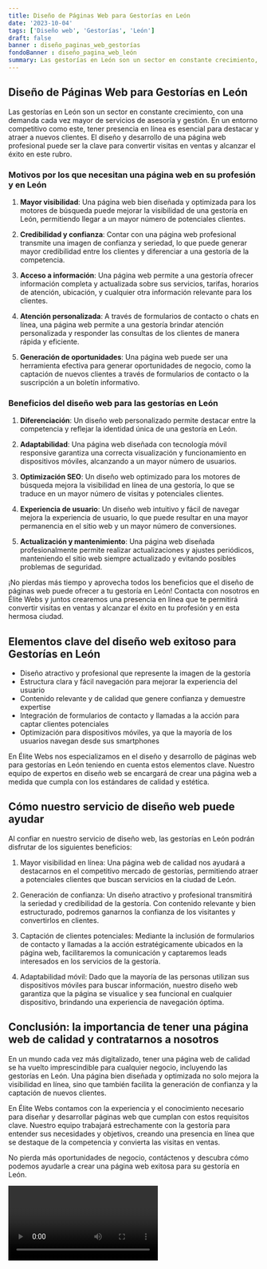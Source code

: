 ```yaml
---
title: Diseño de Páginas Web para Gestorías en León
date: '2023-10-04'
tags: ['Diseño web', 'Gestorías', 'León']
draft: false
banner : diseño_paginas_web_gestorías
fondoBanner : diseño_pagina_web_león
summary: Las gestorías en León son un sector en constante crecimiento, con una demanda cada vez mayor de servicios de asesoría y gestión. En un entorno competitivo como este, tener presencia en línea es esencial para destacar y atraer a nuevos clientes. El diseño y desarrollo de una página web profesional puede ser la clave para convertir visitas en ventas y alcanzar el éxito en este rubro.
---
```


## Diseño de Páginas Web para Gestorías en León

Las gestorías en León son un sector en constante crecimiento, con una demanda cada vez mayor de servicios de asesoría y gestión. En un entorno competitivo como este, tener presencia en línea es esencial para destacar y atraer a nuevos clientes. El diseño y desarrollo de una página web profesional puede ser la clave para convertir visitas en ventas y alcanzar el éxito en este rubro.

### Motivos por los que necesitan una página web en su profesión y en León

1. **Mayor visibilidad**: Una página web bien diseñada y optimizada para los motores de búsqueda puede mejorar la visibilidad de una gestoría en León, permitiendo llegar a un mayor número de potenciales clientes.

2. **Credibilidad y confianza**: Contar con una página web profesional transmite una imagen de confianza y seriedad, lo que puede generar mayor credibilidad entre los clientes y diferenciar a una gestoría de la competencia.

3. **Acceso a información**: Una página web permite a una gestoría ofrecer información completa y actualizada sobre sus servicios, tarifas, horarios de atención, ubicación, y cualquier otra información relevante para los clientes.

4. **Atención personalizada**: A través de formularios de contacto o chats en línea, una página web permite a una gestoría brindar atención personalizada y responder las consultas de los clientes de manera rápida y eficiente.

5. **Generación de oportunidades**: Una página web puede ser una herramienta efectiva para generar oportunidades de negocio, como la captación de nuevos clientes a través de formularios de contacto o la suscripción a un boletín informativo.

### Beneficios del diseño web para las gestorías en León

1. **Diferenciación**: Un diseño web personalizado permite destacar entre la competencia y reflejar la identidad única de una gestoría en León.

2. **Adaptabilidad**: Una página web diseñada con tecnología móvil responsive garantiza una correcta visualización y funcionamiento en dispositivos móviles, alcanzando a un mayor número de usuarios.

3. **Optimización SEO**: Un diseño web optimizado para los motores de búsqueda mejora la visibilidad en línea de una gestoría, lo que se traduce en un mayor número de visitas y potenciales clientes.

4. **Experiencia de usuario**: Un diseño web intuitivo y fácil de navegar mejora la experiencia de usuario, lo que puede resultar en una mayor permanencia en el sitio web y un mayor número de conversiones.

5. **Actualización y mantenimiento**: Una página web diseñada profesionalmente permite realizar actualizaciones y ajustes periódicos, manteniendo el sitio web siempre actualizado y evitando posibles problemas de seguridad.

¡No pierdas más tiempo y aprovecha todos los beneficios que el diseño de páginas web puede ofrecer a tu gestoría en León! Contacta con nosotros en Élite Webs y juntos crearemos una presencia en línea que te permitirá convertir visitas en ventas y alcanzar el éxito en tu profesión y en esta hermosa ciudad.

<GifSeo />

<Cta />

## Elementos clave del diseño web exitoso para Gestorías en León

- Diseño atractivo y profesional que represente la imagen de la gestoría
- Estructura clara y fácil navegación para mejorar la experiencia del usuario
- Contenido relevante y de calidad que genere confianza y demuestre expertise
- Integración de formularios de contacto y llamadas a la acción para captar clientes potenciales
- Optimización para dispositivos móviles, ya que la mayoría de los usuarios navegan desde sus smartphones

En Élite Webs nos especializamos en el diseño y desarrollo de páginas web para gestorías en León teniendo en cuenta estos elementos clave. Nuestro equipo de expertos en diseño web se encargará de crear una página web a medida que cumpla con los estándares de calidad y estética. 

## Cómo nuestro servicio de diseño web puede ayudar

Al confiar en nuestro servicio de diseño web, las gestorías en León podrán disfrutar de los siguientes beneficios:

1. Mayor visibilidad en línea: Una página web de calidad nos ayudará a destacarnos en el competitivo mercado de gestorías, permitiendo atraer a potenciales clientes que buscan servicios en la ciudad de León.

2. Generación de confianza: Un diseño atractivo y profesional transmitirá la seriedad y credibilidad de la gestoría. Con contenido relevante y bien estructurado, podremos ganarnos la confianza de los visitantes y convertirlos en clientes.

3. Captación de clientes potenciales: Mediante la inclusión de formularios de contacto y llamadas a la acción estratégicamente ubicados en la página web, facilitaremos la comunicación y captaremos leads interesados en los servicios de la gestoría.

4. Adaptabilidad móvil: Dado que la mayoría de las personas utilizan sus dispositivos móviles para buscar información, nuestro diseño web garantiza que la página se visualice y sea funcional en cualquier dispositivo, brindando una experiencia de navegación óptima.

## Conclusión: la importancia de tener una página web de calidad y contratarnos a nosotros

En un mundo cada vez más digitalizado, tener una página web de calidad se ha vuelto imprescindible para cualquier negocio, incluyendo las gestorías en León. Una página bien diseñada y optimizada no solo mejora la visibilidad en línea, sino que también facilita la generación de confianza y la captación de nuevos clientes.

En Élite Webs contamos con la experiencia y el conocimiento necesario para diseñar y desarrollar páginas web que cumplan con estos requisitos clave. Nuestro equipo trabajará estrechamente con la gestoría para entender sus necesidades y objetivos, creando una presencia en línea que se destaque de la competencia y convierta las visitas en ventas.

No pierda más oportunidades de negocio, contáctenos y descubra cómo podemos ayudarle a crear una página web exitosa para su gestoría en León.

<Video />

<CtaBot job='Gestorías' city='León'/>

<Gmaps query='León+españa+maps' />
